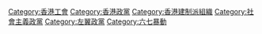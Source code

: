 [[Category:香港工會|Category:香港工會]]
[[Category:香港政黨|Category:香港政黨]]
[[Category:香港建制派組織|Category:香港建制派組織]]
[[Category:社會主義政黨|Category:社會主義政黨]]
[[Category:左翼政黨|Category:左翼政黨]]
[[Category:六七暴動|Category:六七暴動]]